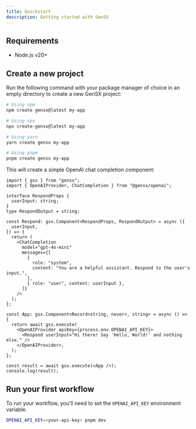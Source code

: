 ```yaml
---
title: Quickstart
description: Getting started with GenSX
---
```


## Requirements

- Node.js v20+

## Create a new project

Run the following command with your package manager of choice in an empty directory to create a new GenSX project:

```bash
# Using npm
npm create gensx@latest my-app

# Using npx
npx create-gensx@latest my-app

# Using yarn
yarn create gensx my-app

# Using pnpm
pnpm create gensx my-app
```

This will create a simple OpenAI chat completion component:

```tsx
import { gsx } from "gensx";
import { OpenAIProvider, ChatCompletion } from "@gensx/openai";

interface RespondProps {
  userInput: string;
}
type RespondOutput = string;

const Respond: gsx.Component<RespondProps, RespondOutput> = async ({
  userInput,
}) => {
  return (
    <ChatCompletion
      model="gpt-4o-mini"
      messages={[
        {
          role: "system",
          content: "You are a helpful assistant. Respond to the user's input.",
        },
        { role: "user", content: userInput },
      ]}
    />
  );
};

const App: gsx.Component<Record<string, never>, string> = async () => {
  return await gsx.execute(
    <OpenAIProvider apiKey={process.env.OPENAI_API_KEY}>
      <Respond userInput="Hi there! Say 'Hello, World!' and nothing else." />
    </OpenAIProvider>,
  );
};

const result = await gsx.execute(<App />);
console.log(result);
```

## Run your first workflow

To run your workflow, you'll need to set the `OPENAI_API_KEY` environment variable.

```bash
OPENAI_API_KEY=<your-api-key> pnpm dev
```
